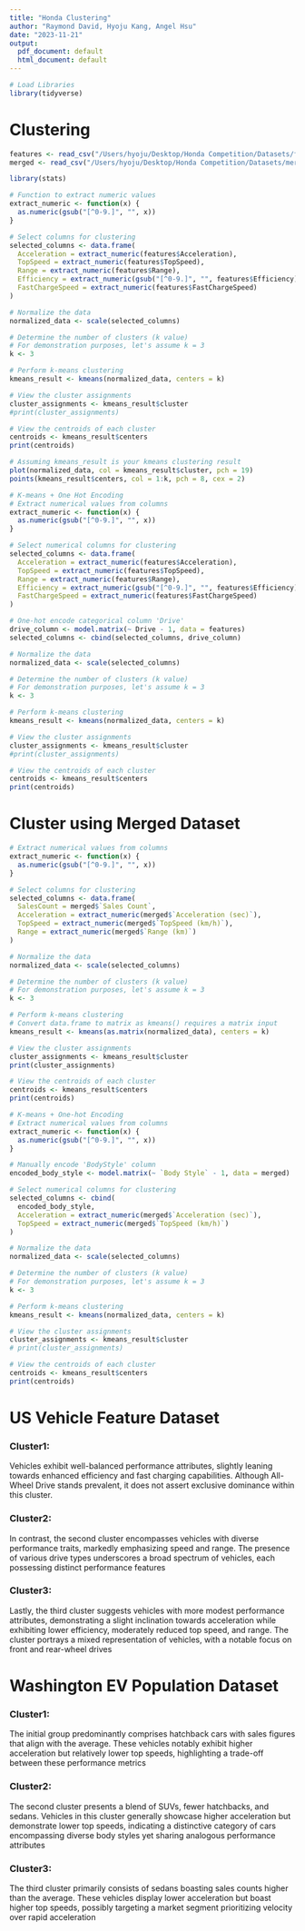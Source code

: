 ```yaml
---
title: "Honda Clustering"
author: "Raymond David, Hyoju Kang, Angel Hsu"
date: "2023-11-21"
output:
  pdf_document: default
  html_document: default
---
```



```r
# Load Libraries
library(tidyverse)
```


# Clustering
```r
features <- read_csv("/Users/hyoju/Desktop/Honda Competition/Datasets/feature.csv")
merged <- read_csv("/Users/hyoju/Desktop/Honda Competition/Datasets/merged.csv")
```
```r
library(stats)

# Function to extract numeric values
extract_numeric <- function(x) {
  as.numeric(gsub("[^0-9.]", "", x))
}

# Select columns for clustering
selected_columns <- data.frame(
  Acceleration = extract_numeric(features$Acceleration),
  TopSpeed = extract_numeric(features$TopSpeed),
  Range = extract_numeric(features$Range),
  Efficiency = extract_numeric(gsub("[^0-9.]", "", features$Efficiency)),
  FastChargeSpeed = extract_numeric(features$FastChargeSpeed)
)

# Normalize the data
normalized_data <- scale(selected_columns)

# Determine the number of clusters (k value)
# For demonstration purposes, let's assume k = 3
k <- 3

# Perform k-means clustering
kmeans_result <- kmeans(normalized_data, centers = k)

# View the cluster assignments
cluster_assignments <- kmeans_result$cluster
#print(cluster_assignments)

# View the centroids of each cluster
centroids <- kmeans_result$centers
print(centroids)
```

```r
# Assuming kmeans_result is your kmeans clustering result
plot(normalized_data, col = kmeans_result$cluster, pch = 19)
points(kmeans_result$centers, col = 1:k, pch = 8, cex = 2)

```
```r
# K-means + One Hot Encoding
# Extract numerical values from columns
extract_numeric <- function(x) {
  as.numeric(gsub("[^0-9.]", "", x))
}

# Select numerical columns for clustering
selected_columns <- data.frame(
  Acceleration = extract_numeric(features$Acceleration),
  TopSpeed = extract_numeric(features$TopSpeed),
  Range = extract_numeric(features$Range),
  Efficiency = extract_numeric(gsub("[^0-9.]", "", features$Efficiency)),
  FastChargeSpeed = extract_numeric(features$FastChargeSpeed)
)

# One-hot encode categorical column 'Drive'
drive_column <- model.matrix(~ Drive - 1, data = features)
selected_columns <- cbind(selected_columns, drive_column)

# Normalize the data
normalized_data <- scale(selected_columns)

# Determine the number of clusters (k value)
# For demonstration purposes, let's assume k = 3
k <- 3

# Perform k-means clustering
kmeans_result <- kmeans(normalized_data, centers = k)

# View the cluster assignments
cluster_assignments <- kmeans_result$cluster
#print(cluster_assignments)

# View the centroids of each cluster
centroids <- kmeans_result$centers
print(centroids)

```

# Cluster using Merged Dataset

```r
# Extract numerical values from columns
extract_numeric <- function(x) {
  as.numeric(gsub("[^0-9.]", "", x))
}

# Select columns for clustering
selected_columns <- data.frame(
  SalesCount = merged$`Sales Count`,
  Acceleration = extract_numeric(merged$`Acceleration (sec)`),
  TopSpeed = extract_numeric(merged$`TopSpeed (km/h)`),
  Range = extract_numeric(merged$`Range (km)`)
)

# Normalize the data
normalized_data <- scale(selected_columns)

# Determine the number of clusters (k value)
# For demonstration purposes, let's assume k = 3
k <- 3

# Perform k-means clustering
# Convert data.frame to matrix as kmeans() requires a matrix input
kmeans_result <- kmeans(as.matrix(normalized_data), centers = k)

# View the cluster assignments
cluster_assignments <- kmeans_result$cluster
print(cluster_assignments)

# View the centroids of each cluster
centroids <- kmeans_result$centers
print(centroids)
```

```r
# K-means + One-hot Encoding
# Extract numerical values from columns
extract_numeric <- function(x) {
  as.numeric(gsub("[^0-9.]", "", x))
}

# Manually encode 'BodyStyle' column
encoded_body_style <- model.matrix(~ `Body Style` - 1, data = merged)

# Select numerical columns for clustering
selected_columns <- cbind(
  encoded_body_style,
  Acceleration = extract_numeric(merged$`Acceleration (sec)`),
  TopSpeed = extract_numeric(merged$`TopSpeed (km/h)`)
)

# Normalize the data
normalized_data <- scale(selected_columns)

# Determine the number of clusters (k value)
# For demonstration purposes, let's assume k = 3
k <- 3

# Perform k-means clustering
kmeans_result <- kmeans(normalized_data, centers = k)

# View the cluster assignments
cluster_assignments <- kmeans_result$cluster
# print(cluster_assignments)

# View the centroids of each cluster
centroids <- kmeans_result$centers
print(centroids)
```

<Overall Interpretation>

# US Vehicle Feature Dataset 

### Cluster1:
Vehicles exhibit well-balanced performance attributes, slightly leaning towards enhanced efficiency and fast charging capabilities. Although All-Wheel Drive stands prevalent, it does not assert exclusive dominance within this cluster.

### Cluster2:
In contrast, the second cluster encompasses vehicles with diverse performance traits, markedly emphasizing speed and range. The presence of various drive types underscores a broad spectrum of vehicles, each possessing distinct performance features

### Cluster3:
Lastly, the third cluster suggests vehicles with more modest performance attributes, demonstrating a slight inclination towards acceleration while exhibiting lower efficiency, moderately reduced top speed, and range. The cluster portrays a mixed representation of vehicles, with a notable focus on front and rear-wheel drives 


# Washington EV Population Dataset

### Cluster1:
The initial group predominantly comprises hatchback cars with sales figures that align with the average. These vehicles notably exhibit higher acceleration but relatively lower top speeds, highlighting a trade-off between these performance metrics

### Cluster2:
The second cluster presents a blend of SUVs, fewer hatchbacks, and sedans. Vehicles in this cluster generally showcase higher acceleration but demonstrate lower top speeds, indicating a distinctive category of cars encompassing diverse body styles yet sharing analogous performance attributes

### Cluster3:
The third cluster primarily consists of sedans boasting sales counts higher than the average. These vehicles display lower acceleration but boast higher top speeds, possibly targeting a market segment prioritizing velocity over rapid acceleration